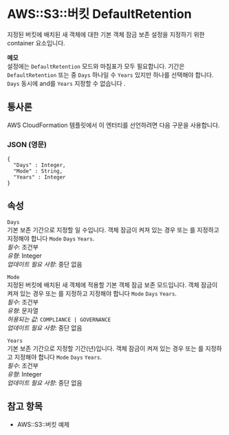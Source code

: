 # AWS::S3::버킷 DefaultRetention

지정된 버킷에 배치된 새 객체에 대한 기본 객체 잠금 보존 설정을 지정하기 위한 container 요소입니다.

**메모**  
설정에는 `DefaultRetention` 모드와 마침표가 모두 필요합니다.
기간은 `DefaultRetention` 또는 중 `Days` 하나일 수 `Years` 있지만 하나를 선택해야 합니다. `Days` 동시에 and를 `Years` 지정할 수 없습니다 .

## 통사론

AWS CloudFormation 템플릿에서 이 엔터티를 선언하려면 다음 구문을 사용합니다.

### JSON (영문)

```
{
  "Days" : Integer,
  "Mode" : String,
  "Years" : Integer
}
```

## 속성

`Days`  
기본 보존 기간으로 지정할 일 수입니다. 객체 잠금이 켜져 있는 경우 또는 를 지정하고 지정해야 합니다 `Mode` `Days` `Years`.  
_필수_: 조건부  
_유형_: Integer  
_업데이트 필요 사항_: 중단 없음

`Mode`  
지정된 버킷에 배치된 새 객체에 적용할 기본 객체 잠금 보존 모드입니다. 객체 잠금이 켜져 있는 경우 또는 를 지정하고 지정해야 합니다 `Mode` `Days` `Years`.  
_필수_: 조건부  
_유형_: 문자열  
_허용되는 값_: `COMPLIANCE | GOVERNANCE`  
_업데이트 필요 사항_: 중단 없음

`Years`  
기본 보존 기간으로 지정할 기간(년)입니다. 객체 잠금이 켜져 있는 경우 또는 를 지정하고 지정해야 합니다 `Mode` `Days` `Years`.  
_필수_: 조건부  
_유형_: Integer  
_업데이트 필요 사항_: 중단 없음

## 참고 항목

- AWS::S3::버킷 예제
